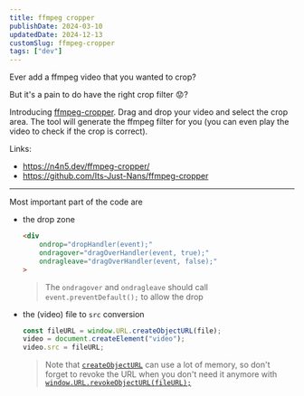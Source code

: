 ```yaml
---
title: ffmpeg cropper
publishDate: 2024-03-10
updatedDate: 2024-12-13
customSlug: ffmpeg-cropper
tags: ["dev"]
---
```




<Thought>
Ever add a ffmpeg video that you wanted to crop?

But it's a pain to do have the right crop filter 😟?
</Thought>


Introducing [ffmpeg-cropper](https://n4n5.dev/ffmpeg-cropper/). Drag and drop your video and select the crop area. The tool will generate the ffmpeg filter for you (you can even play the video to check if the crop is correct).

Links:

- https://n4n5.dev/ffmpeg-cropper/
- https://github.com/Its-Just-Nans/ffmpeg-cropper

---


Most important part of the code are

- the drop zone

    ```html
    <div
        ondrop="dropHandler(event);"
        ondragover="dragOverHandler(event, true);"
        ondragleave="dragOverHandler(event, false);"
    >
    ```
    > The `ondragover` and `ondragleave` should call `event.preventDefault();` to allow the drop

- the (video) file to `src` conversion

    ```js
    const fileURL = window.URL.createObjectURL(file);
    video = document.createElement("video");
    video.src = fileURL;
    ```

    > Note that [`createObjectURL`](https://developer.mozilla.org/en-US/docs/Web/API/URL/createObjectURL_static) can use a lot of memory, so don't forget to revoke the URL when you don't need it anymore with [`window.URL.revokeObjectURL(fileURL);`](https://developer.mozilla.org/en-US/docs/Web/API/URL/revokeObjectURL_static)
